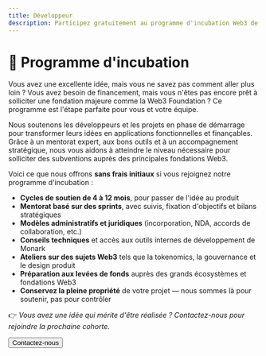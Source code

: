 ```yaml
---
title: Développeur
description: Participez gratuitement au programme d'incubation Web3 de Monark, destiné aux développeurs et aux projets en phase de démarrage. Bénéficiez de mentorat, d'outils juridiques et de conseils techniques pour transformer votre idée en un produit finançable — tout en conservant la pleine propriété.
---
```


# 🚀 Programme d'incubation

Vous avez une excellente idée, mais vous ne savez pas comment aller plus loin ? Vous avez besoin de financement, mais vous n'êtes pas encore prêt à solliciter une fondation majeure comme la Web3 Foundation ? Ce programme est l'étape parfaite pour vous et votre équipe.

Nous soutenons les développeurs et les projets en phase de démarrage pour transformer leurs idées en applications fonctionnelles et finançables. Grâce à un mentorat expert, aux bons outils et à un accompagnement stratégique, nous vous aidons à atteindre le niveau nécessaire pour solliciter des subventions auprès des principales fondations Web3.

Voici ce que nous offrons **sans frais initiaux** si vous rejoignez notre programme d'incubation :

* **Cycles de soutien de 4 à 12 mois**, pour passer de l'idée au produit
* **Mentorat basé sur des sprints**, avec suivis, fixation d'objectifs et bilans stratégiques
* **Modèles administratifs et juridiques** (incorporation, NDA, accords de collaboration, etc.)
* **Conseils techniques** et accès aux outils internes de développement de Monark
* **Ateliers sur des sujets Web3** tels que la tokenomics, la gouvernance et le design produit
* **Préparation aux levées de fonds** auprès des grands écosystèmes et fondations Web3
* **Conservez la pleine propriété** de votre projet — nous sommes là pour soutenir, pas pour contrôler

👉 *Vous avez une idée qui mérite d'être réalisée ? Contactez-nous pour rejoindre la prochaine cohorte.*

<a href="mailto:contact+incubation@monark.io" target="_blank">
  <button>Contactez-nous</button>
</a>
